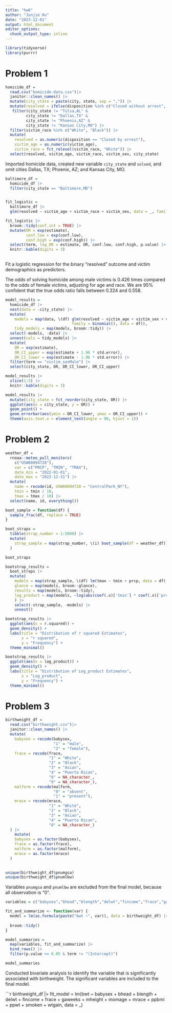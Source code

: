 ```yaml
---
title: "hw6"
author: "Junjie Hu"
date: "2023-12-01"
output: html_document
editor_options: 
  chunk_output_type: inline
---
```


```r
library(tidyverse)
library(purrr)
```

# Problem 1
```r
homicide_df =
  read.csv("homicide-data.csv")|>
  janitor::clean_names() |>
  mutate(city_state = paste(city, state, sep = ",")) |>
  mutate(resolved = ifelse(disposition %in% c("Closed without arrest", "Open/No arrest"), "No", "Yes")) |>
   filter(city_state != "Tulsa,AL" & 
         city_state != "Dallas,TX" & 
         city_state != "Phoenix,AZ" & 
         city_state != "Kansas City,MO") |>
  filter(victim_race %in% c("White", "Black")) |>
  mutate(
    resolved = as.numeric(disposition == "Closed by arrest"),
    victim_age = as.numeric(victim_age),
    victim_race = fct_relevel(victim_race, "White")) |> 
  select(resolved, victim_age, victim_race, victim_sex, city_state)
```
Imported homicide data, created new variable `city_state` and `solved`, and omit cities Dallas, TX; Phoenix, AZ; and Kansas City, MO.


```r
baltimore_df =  
  homicide_df |>
  filter(city_state == "Baltimore,MD")


fit_logistic = 
  baltimore_df |> 
  glm(resolved ~ victim_age + victim_race + victim_sex, data = _, family = binomial()) 

fit_logistic |> 
  broom::tidy(conf.int = TRUE) |> 
  mutate(OR = exp(estimate),
         conf.low = exp(conf.low),
         conf.high = exp(conf.high)) |>
  select(term, log_OR = estimate, OR, conf.low, conf.high, p.value) |> 
  knitr::kable(digits = 3)
  
```
Fit a logistic regression for the binary “resolved” outcome and victim demographics as predictors.

The odds of solving homicide among male victims is 0.426 times compared to the odds of female victims, adjusting for age and race. We are 95% confident that the true odds ratio falls between 0.324 and 0.558.

```r
model_results = 
  homicide_df |> 
  nest(data = -city_state) |> 
  mutate(
    models = map(data, \(df) glm(resolved ~ victim_age + victim_sex + victim_race, 
                             family = binomial(), data = df)),
    tidy_models = map(models, broom::tidy)) |> 
  select(-models, -data) |> 
  unnest(cols = tidy_models) |> 
  mutate(
    OR = exp(estimate), 
    OR_CI_upper = exp(estimate + 1.96 * std.error),
    OR_CI_lower = exp(estimate - 1.96 * std.error)) |> 
  filter(term == "victim_sexMale") |> 
  select(city_state, OR, OR_CI_lower, OR_CI_upper)

model_results |>
  slice(1:5) |> 
  knitr::kable(digits = 3)
```

```r
model_results |> 
  mutate(city_state = fct_reorder(city_state, OR)) |> 
  ggplot(aes(x = city_state, y = OR)) + 
  geom_point() + 
  geom_errorbar(aes(ymin = OR_CI_lower, ymax = OR_CI_upper)) + 
  theme(axis.text.x = element_text(angle = 90, hjust = 1))
```

# Problem 2

```r
weather_df = 
  rnoaa::meteo_pull_monitors(
    c("USW00094728"),
    var = c("PRCP", "TMIN", "TMAX"), 
    date_min = "2022-01-01",
    date_max = "2022-12-31") |>
  mutate(
    name = recode(id, USW00094728 = "CentralPark_NY"),
    tmin = tmin / 10,
    tmax = tmax / 10) |>
  select(name, id, everything())
```

```r
boot_sample = function(df) {
  sample_frac(df, replace = TRUE)
}

boot_straps = 
  tibble(strap_number = 1:5000) |> 
  mutate(
    strap_sample = map(strap_number, \(i) boot_sample(df = weather_df))
  )

boot_straps
```

```r
bootstrap_results = 
  boot_straps |> 
  mutate(
    models = map(strap_sample, \(df) lm(tmax ~ tmin + prcp, data = df) ),
    glance = map(models, broom::glance),
    results = map(models, broom::tidy),
    log_product = map(models, ~log(abs(coef(.x)['tmin'] * coef(.x)['prcp'])))
    ) |> 
    select(-strap_sample, -models) |> 
    unnest()

```

```r
bootstrap_results |>
  ggplot(aes(x = r.squared)) +
  geom_density() +
  labs(title = "Distribution of r squared Estimates",
       x = "r squared",
       y = "Frequency") +
  theme_minimal()

bootstrap_results |>
  ggplot(aes(x = log_product)) +
  geom_density() +
  labs(title = "Distribution of Log_product Estimates",
       x = "Log_product",
       y = "Frequency") +
  theme_minimal()
```

# Problem 3

```r
birthweight_df =
  read.csv("birthweight.csv")|>
  janitor::clean_names() |>
  mutate(
    babysex = recode(babysex,
                     "1" = "male",
                     "2" = "female"),
    frace = recode(frace,
                   "1" = "White",
                   "2" = "Black",
                   "3" = "Asian",
                   "4" = "Puerto Rican",
                   "8" = NA_character_,
                   "9" = NA_character_),
    malform = recode(malform,
                     "0" = "absent",
                     "1" = "present"),
    mrace = recode(mrace,
                   "1" = "White",
                   "2" = "Black",
                   "3" = "Asian",
                   "4" = "Puerto Rican",
                   "8" = NA_character_)
  ) |>
    mutate(
    babysex = as.factor(babysex),
    frace = as.factor(frace),
    malform = as.factor(malform),
    mrace = as.factor(mrace)
  ) 
  
```

```r
unique(birthweight_df$pnumgsa)
unique(birthweight_df$pnumlbw)
```
Variables `pnumgsa` and `pnumlbw` are excluded from the final model, because all observation is "0". 

```r
variables = c("babysex","bhead","blength","delwt","fincome","frace","gaweeks","malform","menarche","mheight","momage","mrace","parity","ppbmi","ppwt","smoken","wtgain")

fit_and_summarize <- function(var) {
  model = lm(as.formula(paste("bwt ~", var)), data = birthweight_df) |>
  
  broom::tidy()
}

model_summaries = 
  map(variables, fit_and_summarize) |>
  bind_rows() |>
  filter(p.value <= 0.05 & term != "(Intercept)")

model_summaries
```
Conducted bivariate analysis to identify the variable that is significantly associated with birthweight. The significant variables are included to the final model.

```r
birthweight_df |>
  fit_model = lm(bwt ~ babysex + bhead + blength + delwt + fincome + frace + gaweeks 
                 + mheight + momage + mrace + ppbmi + ppwt + smoken + wtgain, data = _)


